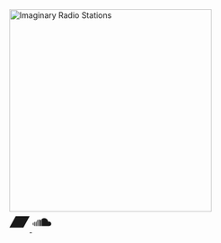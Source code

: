 
<div class="home">
    <img src={irsLogo} class="logo" alt="Imaginary Radio Stations" width="360" height="360"  />
    <nav class="icons">
        <a href="https://imaginaryradiostations.bandcamp.com">
            <svg class="icon-bandcamp" xmlns="http://www.w3.org/2000/svg" width="36" height="36" viewBox="0 0 24
            24"><path
                fill="currentColor" d="m0 18.75l7.437-13.5H24l-7.438 13.5H0z"/></svg>
        </a>
        <a href="https://soundcloud.com/imaginaryradiostations">
            <svg class="icon-soundcloud" xmlns="http://www.w3.org/2000/svg" width="36" height="36" viewBox="0 0 24
            24"><path
                fill="currentColor" d="M11.56 8.87V17h8.76c1.85-.13 2.68-1.27 2.68-2.67c0-1.48-1.12-2.67-2.62-2.67c-.38 0-.7.08-1.03.22c-.24-2.34-2.23-4.17-4.68-4.17c-1.17 0-2.28.44-3.11 1.16m-.88 1.02c-.3-.18-.62-.32-.97-.39V17h1.39V9.34c-.15.16-.29.36-.42.55m-2.35-.54V17h.92V9.38c-.19-.03-.38-.04-.58-.04c-.12 0-.23 0-.34.01M6.5 10v7h.91V9.54c-.33.11-.64.27-.91.46m-1.67 2.5c-.06 0-.12-.06-.19-.09V17h.92v-6.14c-.37.48-.62 1.05-.73 1.64m-2.04-.28v4.69c.21.06.45.09.71.09h.22v-4.86c-.08-.01-.16-.02-.22-.02c-.26 0-.5.04-.71.1M1 14.56c0 .75.34 1.41.87 1.86v-3.71c-.53.44-.87 1.11-.87 1.85Z"/></svg>
        </a>
    </nav>
</div>


